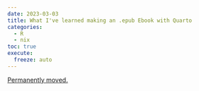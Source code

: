 ```yaml
---
date: 2023-03-03
title: What I've learned making an .epub Ebook with Quarto
categories:
  - R
  - nix
toc: true
execute:
  freeze: auto
---
```


[Permanently moved.](../../posts/2023-03-03-quarto_books.qmd)
